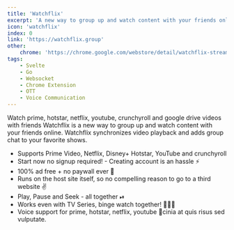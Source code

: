 ```yaml
---
title: 'Watchflix'
excerpt: 'A new way to group up and watch content with your friends online on various OTT platform'
icon: 'watchflix'
index: 0
link: 'https://watchflix.group'
other:
    chrome: 'https://chrome.google.com/webstore/detail/watchflix-stream-party-w/ndmgbjdeclkngfmolallpkoofjgclfhk'
tags: 
    - Svelte
    - Go
    - Websocket
    - Chrome Extension
    - OTT
    - Voice Communication
---
```


Watch prime, hotstar, netflix, youtube, crunchyroll and google drive videos with friends
Watchflix is a new way to group up and watch content with your friends online. Watchflix synchronizes video playback and adds group chat to your favorite shows.

- Supports Prime Video, Netflix, Disney+ Hotstar,  YouTube and crunchyroll
- Start now no signup required! - Creating account is an hassle ⚡️
- 100% ad free + no paywall ever 🙌
- Runs on the host site itself, so no compelling reason to go to a third website ✌️
- Play, Pause and Seek - all together ⏯
- Works even with TV Series, binge watch together! 👫👭🍿
- Voice support for prime, hotstar, netflix, youtube 🤙cinia at quis risus sed vulputate.